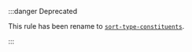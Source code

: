 :::danger Deprecated

This rule has been rename to [`sort-type-constituents`](https://typescript-eslint.io/rules/sort-type-constituents).

:::

<!--
This doc file has been left on purpose to help direct people to the replacement rule.

Note that there is no actual way to get to this page in the normal navigation,
so end-users will only be able to get to this page from the search bar.
-->
